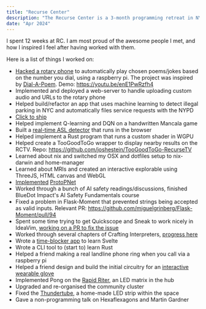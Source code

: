 ```yaml
---
title: "Recurse Center"
description: "The Recurse Center is a 3-month programming retreat in NYC."
date: "Apr 2024"
---
```


I spent 12 weeks at RC. I am most proud of the awesome people I met, and how I inspired I feel after having worked with
them.

Here is a list of things I worked on:

- [Hacked a rotary phone](https://github.com/amymc/dial-a-poem) to automatically play chosen poems/jokes based on the
number you dial, using a raspberry pi. The
project was inspired by [Dial-A-Poem](https://en.wikipedia.org/wiki/Dial-A-Poem). Demo: https://youtu.be/enE1PwRzfh4
- Implemented and deployed a web-server to handle uploading custom audio and URLs to the rotary phone
- Helped build/refactor an app that uses machine learning to detect illegal parking in NYC and automatically files
service
requests with the NYPD
- [Click to ship](https://ship.joshstein.io/)
- Helped implement Q-learning and DQN on a handwritten Mancala game
- Built a [real-time ASL detector](https://github.com/joshestein/sign_language_inference) that runs in the browser
- Helped implement a Rust program that runs a custom shader in WGPU
- Helped create a TooGoodToGo wrapper to display nearby results on the RCTV.
Repo: https://github.com/joshestein/TooGoodToGo-RecurseTV
- Learned about nix and switched my OSX and dotfiles setup to nix-darwin and home-manager
- Learned about MRIs and created an interactive explorable using ThreeJS, HTML canvas and WebGL
- [Implemented](https://github.com/joshestein/ProtoPNet) [ProtoPNet](https://arxiv.org/abs/1806.10574)
- Worked through a bunch of AI safety readings/discussions, finished BlueDot Impact's AI Safety Fundamentals course
- Fixed a problem in Flask-Moment that prevented strings being accepted as valid inputs. Relevant
PR: https://github.com/miguelgrinberg/Flask-Moment/pull/94
- Spent some time trying to get Quickscope and Sneak to work nicely in
IdeaVim, [working on a PR to fix the issue](https://github.com/JetBrains/ideavim/pull/882)
- Worked through several chapters of Crafting
Interpreters, [progress here](https://github.com/joshestein/craftinginterpreters)
- Wrote a [time-blocker app](https://github.com/joshestein/time_blocker) to learn Svelte
- Wrote a CLI tool to (start to) learn Rust
- Helped a friend making a real landline phone ring when you call via a raspberry pi
- Helped a friend design and build the initial circuitry for
an [interactive wearable glove](https://elijer.github.io/garden/Projects/Gauntlet)
- Implemented Pong on the [Rapid Riter](https://github.com/gregsadetsky/rapidriteros), an LED matrix in the hub
- Upgraded and re-organised the community cluster
- Fixed the <a href={thunderTube.src} target="_blank" rel="noopener noreferrer">Thundertube</a>, a home-made LED strip within the space
- Gave a non-programming talk on Hexaflexagons and Martin Gardner

